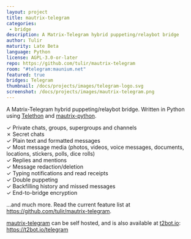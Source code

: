 ```yaml
---
layout: project
title: mautrix-telegram
categories: 
 - bridge
description: A Matrix-Telegram hybrid puppeting/relaybot bridge
author: Tulir
maturity: Late Beta
language: Python
license: AGPL-3.0-or-later
repo: https://github.com/tulir/mautrix-telegram
room: "#telegram:maunium.net"
featured: true
bridges: Telegram
thumbnail: /docs/projects/images/telegram-logo.svg
screenshot: /docs/projects/images/mautrix-telegram.png
---
```


A Matrix-Telegram hybrid puppeting/relaybot bridge. Written in Python using [Telethon](https://github.com/LonamiWebs/Telethon) and [mautrix-python](https://matrix.org/docs/projects/sdk/mautrix-python.html).

✓ Private chats, groups, supergroups and channels  
✗ Secret chats  
✓ Plain text and formatted messages  
✓ Most message media (photos, videos, voice messages, documents, locations, stickers, polls, dice rolls)  
✓ Replies and mentions  
✓ Message redaction/deletion  
✓ Typing notifications and read receipts  
✓ Double puppeting  
✓ Backfilling history and missed messages  
✓ End-to-bridge encryption

...and much more. Read the current feature list at <https://github.com/tulir/mautrix-telegram>.

<a href="https://github.com/tulir/mautrix-telegram">mautrix-telegram</a> can be self hosted, and is also available at <a href="https://t2bot.io">t2bot.io</a>: <a href="https://t2bot.io/telegram">https://t2bot.io/telegram</a>
